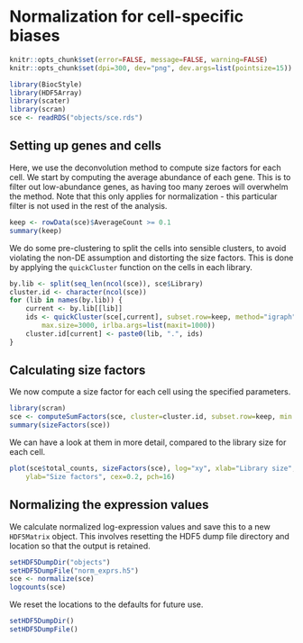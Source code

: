 # Normalization for cell-specific biases

```r
knitr::opts_chunk$set(error=FALSE, message=FALSE, warning=FALSE)
knitr::opts_chunk$set(dpi=300, dev="png", dev.args=list(pointsize=15))
```

```r
library(BiocStyle)
library(HDF5Array)
library(scater)
library(scran)
sce <- readRDS("objects/sce.rds")
```

## Setting up genes and cells

Here, we use the deconvolution method to compute size factors for each cell.
We start by computing the average abundance of each gene.
This is to filter out low-abundance genes, as having too many zeroes will overwhelm the method.
Note that this only applies for normalization - this particular filter is not used in the rest of the analysis.

```r
keep <- rowData(sce)$AverageCount >= 0.1
summary(keep)
```

We do some pre-clustering to split the cells into sensible clusters, to avoid violating the non-DE assumption and distorting the size factors.
This is done by applying the `quickCluster` function on the cells in each library.

```r
by.lib <- split(seq_len(ncol(sce)), sce$Library)
cluster.id <- character(ncol(sce))
for (lib in names(by.lib)) { 
    current <- by.lib[[lib]]
    ids <- quickCluster(sce[,current], subset.row=keep, method="igraph", 
        max.size=3000, irlba.args=list(maxit=1000))
    cluster.id[current] <- paste0(lib, ".", ids)
}
```

## Calculating size factors

We now compute a size factor for each cell using the specified parameters.

```r
library(scran)
sce <- computeSumFactors(sce, cluster=cluster.id, subset.row=keep, min.mean=NULL)
summary(sizeFactors(sce))
```

We can have a look at them in more detail, compared to the library size for each cell.

```r
plot(sce$total_counts, sizeFactors(sce), log="xy", xlab="Library size", 
    ylab="Size factors", cex=0.2, pch=16)
```

## Normalizing the expression values 

We calculate normalized log-expression values and save this to a new `HDF5Matrix` object.
This involves resetting the HDF5 dump file directory and location so that the output is retained.

```r
setHDF5DumpDir("objects")
setHDF5DumpFile("norm_exprs.h5")
sce <- normalize(sce)
logcounts(sce)
```

We reset the locations to the defaults for future use.

```r
setHDF5DumpDir()
setHDF5DumpFile()
```

<!--
```r
# Saving the new object as well.
saveRDS(file="objects/sce.rds", se.out)
```
-->
